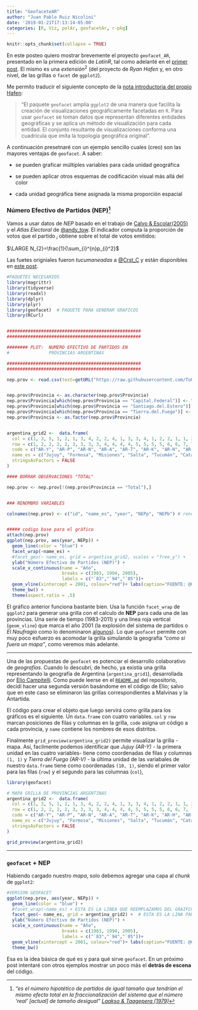```yaml
---
title: "GeofaceteAR"
author: "Juan Pablo Ruiz Nicolini"
date: '2019-01-21T17:13:14-05:00'
categories: [R, Viz, polAr, geofacetAr, r-pkg]
---
```


```r
knitr::opts_chunk$set(collapse = TRUE)
```

En este posteo quiero mostrar brevemente el proyecto `geofacet_AR`, presentado en la primera edición de _*LatinR*_, tal como adelanté en el [primer post](https://tuqmano.github.io/2018/01/17/bienvenidos-a-tuqmanor/). El mismo es una $extensión^2$ (del proyecto de _Ryan Hafen_ y, en otro nivel, de las grillas o `facet` de `ggplot2`). 

Me permito traducir el siguiente concepto de la [nota introductoria del propio Hafen](https://ryanhafen.com/blog/geofacet/): 

> "El paquete `geofacet` amplía `ggplot2` de una manera que facilita la creación de visualizaciones geográficamente facetadas en `R`. Para usar `geofacet` se toman datos que representan diferentes entidades geográficas y se aplica un método de visualización para cada entidad. El conjunto resultante de visualizaciones conforma una cuadrícula que imita la topología geográfica original".

A continuación presetnaré con un ejemplo sencillo cuales (creo) son las mayores ventajas de `geofacet`. A saber:

* se pueden graficar múltiples variables para cada unidad geográfica

* se pueden aplicar otros esquemas de codificación visual más allá del color 

* cada unidad geográfica tiene asignada la misma proporción espacial



### Número Efectivo de Partidos (NEP)[^1]

Vamos a usar datos de *NEP*  basado en el trabajo de [Calvo & Escolar(2005)](http://gvptsites.umd.edu/calvo/calvo-escolar-final-completo-Mayo-30.05.pdf) y el *Atlas Electoral* de [\@andy_tow](http://twitter.com/andy_tow). El indicador computa la proporción de votos que el partido $_i$ obtiene sobre el total de votos emitidos:

$\LARGE N_{2}=\frac{1}{\sum_{i}^{n}p_{i}^2}$

Las fuetes origniales fueron *tucumaneadas* a [\@Crst_C](http://twitter.com/Crst_C/) y están disponibles en [este post](http://observablesyhechos.blogspot.com/2014/08/numero-efectivo-de-partidos-en.html).

[^1]: *"es el número hipotético de partidos de igual tamaño que tendrían el mismo efecto total en la fraccionalización del sistema que el número 'real' [actual] de tamaño desigual"* [_Laakso & Taagepera (1979)_](https://en.wikipedia.org/wiki/Effective_number_of_parties)  

```r

#PAQUETES NECESARIOS
library(magrittr)
library(tidyverse)
library(readxl)
library(dplyr)
library(plyr)
library(geofacet)  # PAQUETE PARA GENERAR GRAFICOS
library(RCurl)


###################################################
###################################################

######## PLOT:  NUMERO EFECTIVO DE PARTIDOS EN 
#               PROVINCIAS ARGENTINAS

###################################################
###################################################

nep.prov <- read.csv(text=getURL("https://raw.githubusercontent.com/TuQmano/geofacet_ARG/master/ARGENTINA/ENP_f.csv"),header=T)


nep.prov$Provincia <- as.character(nep.prov$Provincia)
nep.prov$Provincia[which(nep.prov$Provincia == "Capital.Federal")] <- "C.A.B.A."
nep.prov$Provincia[which(nep.prov$Provincia == "Santiago.del.Estero")] <- "S.del.Estero"
nep.prov$Provincia[which(nep.prov$Provincia == "Tierra.del.Fuego")] <- "T.del.Fuego"
nep.prov$Provincia <- as.factor(nep.prov$Provincia)


argentina_grid2 <-  data.frame(
  col = c(1, 3, 5, 1, 2, 1, 3, 4, 2, 2, 4, 1, 3, 3, 4, 1, 2, 2, 1, 1, 2, 1, 1, 1),
  row = c(1, 2, 2, 2, 2, 3, 3, 3, 3, 4, 4, 4, 4, 5, 5, 5, 5, 6, 6, 7, 7, 8, 9, 10),
  code = c("AR-Y", "AR-P", "AR-N", "AR-A", "AR-T", "AR-K", "AR-H", "AR-W", "AR-G", "AR-X", "AR-E", "AR-F", "AR-S", "AR-B", "AR-C", "AR-J", "AR-D", "AR-L", "AR-M", "AR-Q", "AR-R", "AR-U", "AR-Z", "AR-V"),
  name_es = c("Jujuy", "Formosa", "Misiones", "Salta", "Tucumán", "Catamarca", "Chaco", "Corrientes", "S.del.Estero", "Córdoba", "Entre.Ríos", "La.Rioja", "Santa.Fe", "Buenos.Aires", "C.A.B.A.", "San.Juan", "San.Luis", "La.Pampa", "Mendoza", "Neuquén", "Río.Negro", "Chubut", "Santa.Cruz", "T.del.Fuego"),
  stringsAsFactors = FALSE
)

#### BORRAR OBSERVACIONES "TOTAL"

nep.prov <- nep.prov[!(nep.prov$Provincia == "Total"),]


### RENOMBRO VARIABLES

colnames(nep.prov) <- c("id", "name_es", "year", "NEPp", "NEPb") # renombro las variables de l abase de datos de NEP


##### codigo base para el gráfico
attach(nep.prov)
ggplot(nep.prov, aes(year, NEPp)) +
  geom_line(color = "blue") +
  facet_wrap(~name_es) +
  #facet_geo(~ name_es, grid = argentina_grid2, scales = "free_y") +
  ylab("Número Efectivo de Partidos (NEP)") + 
  scale_x_continuous(name = "Año", 
                     breaks = c(1983, 1994, 2005), 
                     labels = c("`83","`94","`05"))+ 
  geom_vline(xintercept = 2001, colour="red")+ labs(caption="FUENTE: @Crst_C - http://observablesyhechos.blogspot.mx" ) +
  theme_bw() +
  theme(aspect.ratio = .5)

```


El gráfico anterior funciona bastante bien. Usa la función `facet_wrap` de `ggplot2` para generar una grilla con el calculo de **NEP** para cada una de las provincias. Una serie de tiempo (1983-2011) y una linea roja vertical (`geom_vline`) que marca el año 2001 (la explosión del sistema de partidos o _El Naufragio_ como lo denominaron [algunos](https://www.jstor.org/stable/3455975)). Lo que `geofacet` permite con muy poco esfuerzo es acomodar la grilla simulando la geografía _"como si fuera un mapa"_, como veremos más adelante. 

---


Una de las propuestas de `geofacet` es potenciar el desarrollo colaborativo de *geografías*. Cuando lo descubrí, de hecho, ya existía una grilla representando la geografía de Argentina (`argentina_grid1`), desarrollada por [Elio Campitelli](). Como puede leerse en el [`README.md`](https://github.com/TuQmano/geofacet_ARG/blob/master/ARGENTINA/README.md) del repositorio, decidí hacer una segunda versión basándome en el código de Elio; salvo que en este caso se eliminaron las grillas correspondientes a Malvinas y la Antartida. 

El código para crear el objeto que luego servirá como grilla para los gráficos es el siguiente. Un `data.frame` con cuatro variables. `col` y `row` marcan posiciones de filas y columnas en la grilla, `code` asigna un código a cada provincia, y `name` contiene los nombres de esos distritos. 

Finalmente `grid_preview(argentina_grid2)` permite visualizar la grilla - mapa. Así, facilmente podemos identificar que *Jujuy (AR-Y)* - la primera unidad en las cuatro variables- tiene como coordenadas de filas y columnas `(1, 1)` y *Tierra del Fuego (AR-V)* - la última unidad de las variabales de nuestro `data.frame` tiene como coordenadas `(10, 1)`, siendo el primer valor para las filas (`row`) y el segundo para las columnas (`col`),



```r

library(geofacet)

# MAPA GRILLA DE PROVINCIAS ARGENTINAS
argentina_grid2 <-  data.frame(
  col = c(1, 3, 5, 1, 2, 1, 3, 4, 2, 2, 4, 1, 3, 3, 4, 1, 2, 2, 1, 1, 2, 1, 1, 1),
  row = c(1, 2, 2, 2, 2, 3, 3, 3, 3, 4, 4, 4, 4, 5, 5, 5, 5, 6, 6, 7, 7, 8, 9, 10),
  code = c("AR-Y", "AR-P", "AR-N", "AR-A", "AR-T", "AR-K", "AR-H", "AR-W", "AR-G", "AR-X", "AR-E", "AR-F", "AR-S", "AR-B", "AR-C", "AR-J", "AR-D", "AR-L", "AR-M", "AR-Q", "AR-R", "AR-U", "AR-Z", "AR-V"),
  name_es = c("Jujuy", "Formosa", "Misiones", "Salta", "Tucumán", "Catamarca", "Chaco", "Corrientes", "S.del.Estero", "Córdoba", "Entre.Ríos", "La.Rioja", "Santa.Fe", "Buenos.Aires", "C.A.B.A.", "San.Juan", "San.Luis", "La.Pampa", "Mendoza", "Neuquén", "Río.Negro", "Chubut", "Santa.Cruz", "T.del.Fuego"),
  stringsAsFactors = FALSE
)

grid_preview(argentina_grid2)

```

---
### `geofacet` + NEP


Habiendo cargado nuestro _mapa_, solo debemos agregar una capa al _chunk_ de `ggplot2`: 

```r

#VERSION GEOFACET  
ggplot(nep.prov, aes(year, NEPp)) +
  geom_line(color = "blue") +
  #facet_wrap(~name_es) + ESTA ES LA LINEA QUE REEMPLAZAMOS DEL GRAIFCO ANTERIOR
  facet_geo(~ name_es, grid = argentina_grid2) +  # ESTA ES LA LINA PARA ORDENAR LA GRILLA COMO SI FUERA UN MAPA
  ylab("Número Efectivo de Partidos (NEP)") + 
  scale_x_continuous(name = "Año", 
                     breaks = c(1983, 1994, 2005), 
                     labels = c("`83","`94","`05"))+ 
  geom_vline(xintercept = 2001, colour="red")+ labs(caption="FUENTE: @Crst_C - http://observablesyhechos.blogspot.mx" ) +
  theme_bw()
```

Esa es la idea básica de qué es y para qué sirve `geofacet`. En un próximo post intentaré con otros ejemplos mostrar un poco más el **detrás de escena** del código. 

